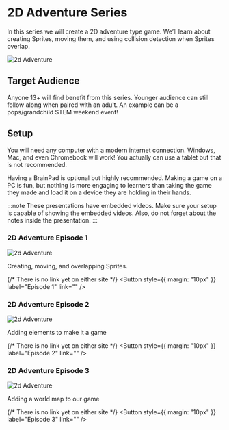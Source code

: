 

# 2D Adventure Series

In this series we will create a 2D adventure type game. We’ll learn about creating Sprites, moving them, and using collision detection when Sprites overlap.

![2d Adventure](pathname:///img/resources/makecode_arcade/2d_1.gif)

## Target Audience

Anyone 13+ will find benefit from this series. Younger audience can still follow along when paired with an adult. An example can be a pops/grandchild STEM weekend event!

## Setup 

You will need any computer with a modern internet connection. Windows, Mac, and even Chromebook will work! You actually can use a tablet but that is not recommended.

Having a BrainPad is optional but highly recommended. Making a game on a PC is fun, but nothing is more engaging to learners than taking the game they made and load it on a device they are holding in their hands.

:::note
These presentations have embedded videos. Make sure your setup is capable of showing the embedded videos. Also, do not forget about the notes inside the presentation.
:::

### 2D Adventure Episode 1

![2d Adventure](pathname:///img/resources/makecode_arcade/2d_2.jpg)

Creating, moving, and overlapping Sprites.

{/* There is no link yet on either site */}
<Button
  style={{ margin: "10px" }}
  label="Episode 1"
  link="" 
/>

### 2D Adventure Episode 2

![2d Adventure](pathname:///img/resources/makecode_arcade/2d_3.jpg)

Adding elements to make it a game

{/* There is no link yet on either site */}
<Button
  style={{ margin: "10px" }}
  label="Episode 2"
  link=""
/>

### 2D Adventure Episode 3

![2d Adventure](pathname:///img/resources/makecode_arcade/2d_4.jpg)

Adding a world map to our game

{/* There is no link yet on either site */}
<Button
  style={{ margin: "10px" }}
  label="Episode 3"
  link=""
/>
